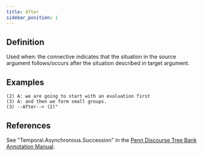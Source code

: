 ```yaml
---
title: After
sidebar_position: 1
---
```


## Definition

Used when: the connective indicates that the situation in the source argument follows/occurs after the situation described in target argument.

## Examples

```
(2) A: we are going to start with an evaluation first
(3) A: and then we form small groups.
(3) --After--> (2)"
```

## References

See "Temporal.Asynchronous.Succession" in the [Penn Discourse Tree Bank Annotation Manual](https://repository.upenn.edu/handle/20.500.14332/37623). 
